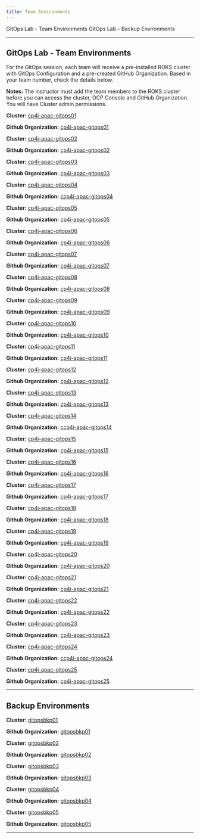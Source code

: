 ```yaml
---
title: Team Environments
---
```


<AnchorLinks>
  <AnchorLink>GitOps Lab - Team Environments</AnchorLink>
  <AnchorLink>GitOps Lab - Backup Environments</AnchorLink>
</AnchorLinks>

***

## GitOps Lab - Team Environments

For the GitOps session, each team will receive a pre-installed ROKS cluster with GitOps Configuration and a pre-created GitHub Organization. Based in your team number, check the details below.

**Notes:**
The instructor must add the team members to the ROKS cluster before you can access the cluster, OCP Console and GitHub Organization. You will have Cluster admin permissions.

<Accordion>


<AccordionItem title="Team 01">

**Cluster:** <a href="https://cloud.ibm.com/kubernetes/clusters/ccief7ns00v2f6m8cf70/overview?platformType=openshift" target="_blank">cp4i-apac-gitops01</a>


**Github Organization:** <a href="https://github.com/cp4i-apac-gitops01" target="_blank">cp4i-apac-gitops01</a>


</AccordionItem>

<AccordionItem title="Team 02">

**Cluster:** <a href="https://cloud.ibm.com/kubernetes/clusters/cciefb3s0nld80m8cf7g/overview?platformType=openshift" target="_blank">cp4i-apac-gitops02</a>


**Github Organization:** <a href="https://github.com/cp4i-apac-gitops02" target="_blank">cp4i-apac-gitops02</a>


</AccordionItem>

<AccordionItem title="Team 03">

**Cluster:** <a href="https://cloud.ibm.com/kubernetes/clusters/cciefe9s0a5m0qe8cf80/overview?platformType=openshift" target="_blank">cp4i-apac-gitops03</a>


**Github Organization:** <a href="https://github.com/cp4i-apac-gitops03" target="_blank">cp4i-apac-gitops03</a>


</AccordionItem>

<AccordionItem title="Team 04">

**Cluster:** <a href="https://cloud.ibm.com/kubernetes/clusters/cciefhbs0tuopme8cf8g/overview?platformType=openshift" target="_blank">cp4i-apac-gitops04</a>


**Github Organization:** <a href="https://github.com/cp4i-apac-gitops04" target="_blank">ccp4i-apac-gitops04</a>


</AccordionItem>

<AccordionItem title="Team 05">

**Cluster:** <a href="https://cloud.ibm.com/kubernetes/clusters/cciefl0s070sa64tn9ig/overview?platformType=openshift" target="_blank">cp4i-apac-gitops05</a>


**Github Organization:** <a href="https://github.com/cp4i-apac-gitops05" target="_blank">cp4i-apac-gitops05</a>


</AccordionItem>

<AccordionItem title="Team 06">

**Cluster:** <a href="https://cloud.ibm.com/kubernetes/clusters/cciuaies0tihtrrrm8f0/overview?platformType=openshift" target="_blank">cp4i-apac-gitops06</a>


**Github Organization:** <a href="https://github.com/cp4i-apac-gitops06" target="_blank">cp4i-apac-gitops06</a>


</AccordionItem>

<AccordionItem title="Team 07">

**Cluster:** <a href="https://cloud.ibm.com/kubernetes/clusters/cciualss0tov7u14eia0/overview?platformType=openshift" target="_blank">cp4i-apac-gitops07</a>


**Github Organization:** <a href="https://github.com/cp4i-apac-gitops07" target="_blank">cp4i-apac-gitops07</a>


</AccordionItem>

<AccordionItem title="Team 08">

**Cluster:** <a href="https://cloud.ibm.com/kubernetes/clusters/cciefufs0iembnm8cf90/overview?platformType=openshift" target="_blank">cp4i-apac-gitops08</a>


**Github Organization:** <a href="https://github.com/cp4i-apac-gitops08" target="_blank">cp4i-apac-gitops08</a>


</AccordionItem>


<AccordionItem title="Team 09">

**Cluster:** <a href="https://cloud.ibm.com/kubernetes/clusters/ccieg1ts01g6gb94ei7g/overview?platformType=openshift" target="_blank">cp4i-apac-gitops09</a>


**Github Organization:** <a href="https://github.com/cp4i-apac-gitops09" target="_blank">cp4i-apac-gitops09</a>


</AccordionItem>

<AccordionItem title="Team 10">

**Cluster:** <a href="https://cloud.ibm.com/kubernetes/clusters/ccjjl1fd01lcr4q36eag/overview?platformType=openshift" target="_blank">cp4i-apac-gitops10</a>


**Github Organization:** <a href="https://github.com/cp4i-apac-gitops10" target="_blank">cp4i-apac-gitops10</a>


</AccordionItem>

<AccordionItem title="Team 11">

**Cluster:** <a href="https://cloud.ibm.com/kubernetes/clusters/ccieg82s0jth0v14ei8g/overview?platformType=openshift" target="_blank">cp4i-apac-gitops11</a>


**Github Organization:** <a href="https://github.com/cp4i-apac-gitops11" target="_blank">cp4i-apac-gitops11</a>


</AccordionItem>

<AccordionItem title="Team 12">

**Cluster:** <a href="https://cloud.ibm.com/kubernetes/clusters/ccjklh0d0nm9biscpn8g/overview?platformType=openshift" target="_blank">cp4i-apac-gitops12</a>


**Github Organization:** <a href="https://github.com/cp4i-apac-gitops12" target="_blank">cp4i-apac-gitops12</a>


</AccordionItem>

<AccordionItem title="Team 13">

**Cluster:** <a href="https://cloud.ibm.com/kubernetes/clusters/ccj1918t0f6dug1e7qdg/overview?platformType=openshift" target="_blank">cp4i-apac-gitops13</a>


**Github Organization:** <a href="https://github.com/cp4i-apac-gitops13" target="_blank">cp4i-apac-gitops13</a>


</AccordionItem>

<AccordionItem title="Team 14">

**Cluster:** <a href="https://cloud.ibm.com/kubernetes/clusters/ccjjl4id06sbk8immgqg/overview?platformType=openshift" target="_blank">cp4i-apac-gitops14</a>


**Github Organization:** <a href="https://github.com/cp4i-apac-gitops14" target="_blank">ccp4i-apac-gitops14</a>


</AccordionItem>

<AccordionItem title="Team 15">

**Cluster:** <a href="https://cloud.ibm.com/kubernetes/clusters/cciul49t0s7jh6epi4gg/overview?platformType=openshift" target="_blank">cp4i-apac-gitops15</a>


**Github Organization:** <a href="https://github.com/cp4i-apac-gitops15" target="_blank">cp4i-apac-gitops15</a>


</AccordionItem>

<AccordionItem title="Team 16">

**Cluster:** <a href="https://cloud.ibm.com/kubernetes/clusters/cciul7gt0jqgd7nqg4d0/overview?platformType=openshift" target="_blank">cp4i-apac-gitops16</a>


**Github Organization:** <a href="https://github.com/cp4i-apac-gitops16" target="_blank">cp4i-apac-gitops16</a>


</AccordionItem>

<AccordionItem title="Team 17">

**Cluster:** <a href="https://cloud.ibm.com/kubernetes/clusters/ccilht2s0cajith4ei90/overview?platformType=openshift" target="_blank">cp4i-apac-gitops17</a>


**Github Organization:** <a href="https://github.com/cp4i-apac-gitops17" target="_blank">cp4i-apac-gitops17</a>


</AccordionItem>

<AccordionItem title="Team 18">

**Cluster:** <a href="https://cloud.ibm.com/kubernetes/clusters/ccjjl7ad0ijs4r3ajck0/overview?platformType=openshift" target="_blank">cp4i-apac-gitops18</a>


**Github Organization:** <a href="https://github.com/cp4i-apac-gitops18" target="_blank">cp4i-apac-gitops18</a>


</AccordionItem>


<AccordionItem title="Team 19">

**Cluster:** <a href="https://cloud.ibm.com/kubernetes/clusters/ccjjla8d0rm321sp69v0/overview?platformType=openshift" target="_blank">cp4i-apac-gitops19</a>


**Github Organization:** <a href="https://github.com/cp4i-apac-gitops19" target="_blank">cp4i-apac-gitops19</a>


</AccordionItem>

<AccordionItem title="Team 20">

**Cluster:** <a href="https://cloud.ibm.com/kubernetes/clusters/ccjk7hkd0k3ead796q00/overview?platformType=openshift" target="_blank">cp4i-apac-gitops20</a>


**Github Organization:** <a href="https://github.com/cp4i-apac-gitops20" target="_blank">cp4i-apac-gitops20</a>


</AccordionItem>

<AccordionItem title="Team 21">

**Cluster:** <a href="https://cloud.ibm.com/kubernetes/clusters/ccjjld4d0b722crajckg/overview?platformType=openshift" target="_blank">cp4i-apac-gitops21</a>


**Github Organization:** <a href="https://github.com/cp4i-apac-gitops21" target="_blank">cp4i-apac-gitops21</a>


</AccordionItem>

<AccordionItem title="Team 22">

**Cluster:** <a href="https://cloud.ibm.com/kubernetes/clusters/ccjjlg6d0u5ok2i65ptg/overview?platformType=openshift" target="_blank">cp4i-apac-gitops22</a>


**Github Organization:** <a href="https://github.com/cp4i-apac-gitops22" target="_blank">cp4i-apac-gitops22</a>


</AccordionItem>

<AccordionItem title="Team 23">

**Cluster:** <a href="https://cloud.ibm.com/kubernetes/clusters/ccjjljdd078m9p796pu0/overview?platformType=openshift" target="_blank">cp4i-apac-gitops23</a>


**Github Organization:** <a href="https://github.com/cp4i-apac-gitops23" target="_blank">cp4i-apac-gitops23</a>


</AccordionItem>

<AccordionItem title="Team 24">

**Cluster:** <a href="https://cloud.ibm.com/kubernetes/clusters/ccjjlmbd09coupf96pug/overview?platformType=openshift" target="_blank">cp4i-apac-gitops24</a>


**Github Organization:** <a href="https://github.com/cp4i-apac-gitops24" target="_blank">ccp4i-apac-gitops24</a>


</AccordionItem>

<AccordionItem title="Team 25">

**Cluster:** <a href="https://cloud.ibm.com/kubernetes/clusters/ccjjlp1d0stensv96pv0/overview?platformType=openshift" target="_blank">cp4i-apac-gitops25</a>


**Github Organization:** <a href="https://github.com/cp4i-apac-gitops25" target="_blank">cp4i-apac-gitops25</a>


</AccordionItem>


***

## Backup Environments

<AccordionItem title="APAC Backup 01">

**Cluster:** <a href="https://cloud.ibm.com/kubernetes/clusters/cck9uvns068ldfdi1150/overview?platformType=openshift" target="_blank">gitopsbkp01</a>


**Github Organization:** <a href="https://github.com/gitopsbkp01" target="_blank">gitopsbkp01</a>


</AccordionItem>

<AccordionItem title="APAC Backup 02">

**Cluster:** <a href="https://cloud.ibm.com/kubernetes/clusters/cck9v2js09e6pmti115g/overview?platformType=openshift" target="_blank">gitopsbkp02</a>


**Github Organization:** <a href="https://github.com/gitopsbkp02" target="_blank">gitopsbkp02</a>


</AccordionItem>

<AccordionItem title="APAC Backup 03">

**Cluster:** <a href="https://cloud.ibm.com/kubernetes/clusters/cck9v5js00nc8r7n64og/overview?platformType=openshift" target="_blank">gitopsbkp03</a>


**Github Organization:** <a href="https://github.com/gitopsbkp03" target="_blank">gitopsbkp03</a>


</AccordionItem>

<AccordionItem title="APAC Backup 04">

**Cluster:** <a href="https://cloud.ibm.com/kubernetes/clusters/cck9v8js0t0072d12l60/overview?platformType=openshift" target="_blank">gitopsbkp04</a>


**Github Organization:** <a href="https://github.com/gitopsbkp04" target="_blank">gitopsbkp04</a>


</AccordionItem>

<AccordionItem title="APAC Backup 05">

**Cluster:** <a href="https://cloud.ibm.com/kubernetes/clusters/cck9vbvs0ao6elk68usg/overview?platformType=openshift" target="_blank">gitopsbkp05</a>


**Github Organization:** <a href="https://github.com/gitopsbkp05" target="_blank">gitopsbkp05</a>


</AccordionItem>


***

</Accordion>
